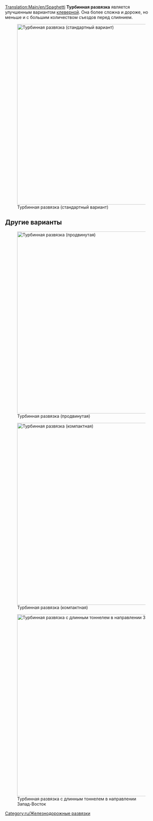 [[Translation:Main/en/Spaghetti]]{{en/-}}{{ru/Меню развязки}}
'''Турбинная развязка''' является улучшенным вариантом [[Main/ru/Клеверная|клеверной]].  Она более сложна и дороже, но меньше и с большим количеством съездов перед слиянием.

[[File:en/Spaghetti.png|none|thumb|595px|Турбинная развязка (стандартный вариант)]]

{{Template:Критерии развязки/Ru|Дорого|3|1|0|1|1|0|1|0|0|2|0||Сломанные поезда блокирует только левые повороты одного направления.|
*Одновременно может пропускать большое количество поездов.
*Функционирует как U-развязка в 2 из 4 главных направлений.
*Занимает много места.
*Trains merge before they split in one axis.
*Делайте длину поворотов такой, чтобы Ваши составы помещались в них полностью и не блокировали поезда на основной линии.
*Площадь: 16 x 16 клеток.
}}

==Другие варианты==
[[File:en/Spaghetti 2.png|none|thumb|600px|Турбинная развязка (продвинутая)]]

[[File:en/spaghetti compact.jpeg|none|thumb|600px|Турбинная развязка (компактная)]]

[[File:en/altered spaghetti.png|none|thumb|600px|Турбинная развязка с длинным тоннелем в направлении Запад-Восток]]

[[Category:ru/Железнодорожные развязки]]